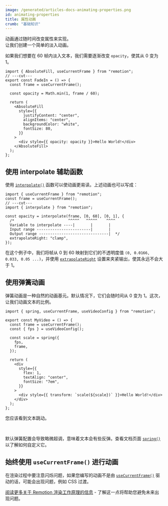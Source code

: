```yaml
---
image: /generated/articles-docs-animating-properties.png
id: animating-properties
title: 属性动画
crumb: "基础知识"
---
```



动画通过随时间改变属性来实现。  
让我们创建一个简单的淡入动画。

如果我们想要在 60 帧内淡入文本，我们需要逐渐改变 `opacity`，使其从 0 变为 1。

```tsx twoslash {4, 15} title="FadeIn.tsx"
import { AbsoluteFill, useCurrentFrame } from "remotion";
// ---cut---
export const FadeIn = () => {
  const frame = useCurrentFrame();

  const opacity = Math.min(1, frame / 60);

  return (
    <AbsoluteFill
      style={{
        justifyContent: "center",
        alignItems: "center",
        backgroundColor: "white",
        fontSize: 80,
      }}
    >
      <div style={{ opacity: opacity }}>Hello World!</div>
    </AbsoluteFill>
  );
};
```

<AnimatingProperties />

## 使用 interpolate 辅助函数

使用 [`interpolate()`](/docs/interpolate) 函数可以使动画更易读。上述动画也可以写成：

```tsx twoslash
import { useCurrentFrame } from "remotion";
const frame = useCurrentFrame();
// ---cut---
import { interpolate } from "remotion";

const opacity = interpolate(frame, [0, 60], [0, 1], {
  /*                        ^^^^^   ^^^^^    ^^^^
  Variable to interpolate ----|       |       |
  Input range ------------------------|       |
  Output range -------------------------------|  */
  extrapolateRight: "clamp",
});
```

在这个例子中，我们将帧从 0 到 60 映射到它们的不透明度值 `(0, 0.0166, 0.033, 0.05 ...)`，并使用 [`extrapolateRight`](/docs/interpolate#extrapolateright) 设置来夹紧输出，使其永远不会大于 1。

## 使用弹簧动画

弹簧动画是一种自然的动画基元。默认情况下，它们会随时间从 0 变为 1。这次，让我们动画文本的比例。

```tsx twoslash {7-12, 20}
import { spring, useCurrentFrame, useVideoConfig } from "remotion";

export const MyVideo = () => {
  const frame = useCurrentFrame();
  const { fps } = useVideoConfig();

  const scale = spring({
    fps,
    frame,
  });

  return (
    <div
      style={{
        flex: 1,
        textAlign: "center",
        fontSize: "7em",
      }}
    >
      <div style={{ transform: `scale(${scale})` }}>Hello World!</div>
    </div>
  );
};
```

您应该看到文本跳动。

<Springs />
<br />

默认弹簧配置会导致略微超调，意味着文本会有些反弹。查看文档页面 [`spring()`](/docs/spring) 以了解如何自定义它。

## 始终使用 `useCurrentFrame()` 进行动画

在渲染过程中要注意闪烁问题，如果您编写的动画不是由 [`useCurrentFrame()`](/docs/use-current-frame) 驱动的话，可能会出现问题，例如 CSS 过渡。

[阅读更多关于 Remotion 渲染工作原理的信息](/docs/flickering) - 了解这一点将帮助您避免未来出现问题。
